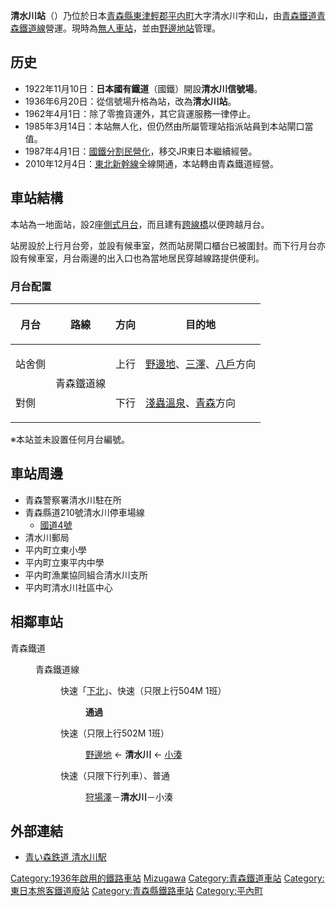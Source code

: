 {{NoteTA|1 = zh:清水川站; zh-cn:清水川站; zh-tw:清水川車站; zh-hk:清水川站; }}
{{日本車站資訊
|公司色   = skyblue
|文字色   = 
|站名     = 清水川站
|圖片     = JR_Shimizugawa_sta_001.jpg
|pxl      = 
|圖片說明 = JR東日本時代的清水川站站房外貌（2008年）
|日文原名 = 清水川
|平假名   = しみずがわ 
|羅馬拼音 = Shimizugawa
|所屬公司 = [[青森鐵道|青森鐵道]]
|電報略號 = シミ
|車站編號 = 
|所在地   = [[青森縣|青森縣]][[東津輕郡|東津輕郡]][[平內町|平內町]]大字清水川字和山46
|車站構造 = [[地面車站|地面車站]]
|月台配置 = 2面2線
|所屬路線 = {{Color|#33cbf4|■}}[[青森鐵道線|青森鐵道線]]
|前一站   = [[狩場澤站|狩場澤]]
|前一站距離 = 4.7
|後一站距離 = 6.0
|後一站   = [[小湊站|小湊]]
|距離     = 88.5公里（起點站：[[目時站|目時]]）<br />705.8
|起點站   = [[東京站|東京]]
|啟用年月日 = 1936年6月20日
|廢站年月日 = 
|上下車人次 =
|統計年度 =
|轉車     =
|備註     = 無人車站
}}

'''清水川站'''（{{jpn|j=清水川駅|hg=しみずがわえき|rm=Shimizugawa eki|f=y}}）乃位於日本[[青森縣|青森縣]][[東津輕郡|東津輕郡]][[平內町|平内町]]大字清水川字和山，由[[青森鐵道|青森鐵道]][[青森鐵道線|青森鐵道線]]營運。現時為[[招呼站|無人車站]]，並由[[野邊地站|野邊地站]]管理。

== 历史 ==
* 1922年11月10日：'''日本國有鐵道'''（國鐵）開設'''清水川信號場'''。
* 1936年6月20日：從信號場升格為站，改為'''清水川站'''。
* 1962年4月1日：除了零擔貨運外，其它貨運服務一律停止。
* 1985年3月14日：本站無人化，但仍然由所屬管理站指派站員到本站閘口當值。
* 1987年4月1日：[[國鐵分割民營化|國鐵分割民營化]]，移交JR東日本繼續經營。
* 2010年12月4日：[[東北新幹線|東北新幹線]]全線開通，本站轉由青森鐵道經營。

== 車站結構 ==
本站為一地面站，設2座[[側式月台|側式月台]]，而且建有[[行人天橋|跨線橋]]以便跨越月台。

站房設於上行月台旁，並設有候車室，然而站房閘口櫃台已被圍封。而下行月台亦設有候車室，月台兩邊的出入口也為當地居民穿越線路提供便利。

=== 月台配置 ===
{| rules="rows"  class="wikitable"
!月台!!路線!!方向!!目的地
|-
! 站舍側
|rowspan=2|{{Color|#33cbf4|■}}青森鐵道線
| style="text-align:center" | 上行
|[[野邊地站|野邊地]]、[[三澤站_(青森縣)|三澤]]、[[八戶站|八戶]]方向
|-
! 對側
| style="text-align:center" | 下行
|[[淺蟲溫泉站|淺蟲溫泉]]、[[青森站|青森]]方向
|}
※本站並未設置任何月台編號。

== 車站周邊 ==
* 青森警察署清水川駐在所
* 青森縣道210號清水川停車場線
** [[國道4號_(日本)|國道4號]]
* 清水川郵局
* 平内町立東小學
* 平内町立東平内中學
* 平内町漁業協同組合清水川支所
* 平内町清水川社區中心

== 相鄰車站 ==
;青森鐵道
: {{Color|#33cbf4|■}}青森鐵道線
:: {{Color|red|□}}快速「[[下北號列車|下北]]」、{{Color|red|□}}快速（只限上行504M 1班）
::: '''通過'''
:: {{Color|red|□}}快速（只限上行502M 1班）
::: [[野邊地站|野邊地]] ← '''清水川''' ← [[小湊站|小湊]]
:: {{Color|red|□}}快速（只限下行列車）、{{Color|gray|■}}普通
::: [[狩場澤站|狩場澤]]－'''清水川'''－小湊

== 外部連結 ==
* [http://aoimorirailway.com/archives/chiiki-station/shimizugawa 青い森鉄道 清水川駅] {{Wayback|url=http://aoimorirailway.com/archives/chiiki-station/shimizugawa |date=20201117174656 }}

{{青森鐵道線}}

{{Commonscat|Shimizugawa Station}}
{{DEFAULTSORT:Shimizugawa}}
[[Category:1936年啟用的鐵路車站|Category:1936年啟用的鐵路車站]]
[[Category:日本鐵路車站_Shi|Mizugawa]]
[[Category:青森鐵道車站|Category:青森鐵道車站]]
[[Category:東日本旅客鐵道廢站|Category:東日本旅客鐵道廢站]]
[[Category:青森縣鐵路車站|Category:青森縣鐵路車站]]
[[Category:平內町|Category:平內町]]